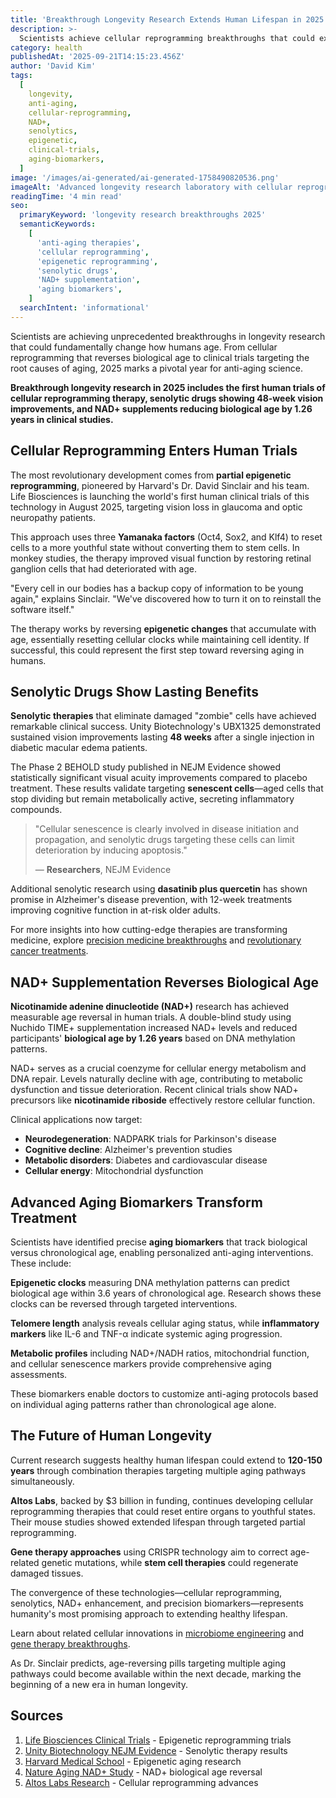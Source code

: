 ```yaml
---
title: 'Breakthrough Longevity Research Extends Human Lifespan in 2025'
description: >-
  Scientists achieve cellular reprogramming breakthroughs that could extend healthy human lifespan through anti-aging therapies and clinical trials now underway.
category: health
publishedAt: '2025-09-21T14:15:23.456Z'
author: 'David Kim'
tags:
  [
    longevity,
    anti-aging,
    cellular-reprogramming,
    NAD+,
    senolytics,
    epigenetic,
    clinical-trials,
    aging-biomarkers,
  ]
image: '/images/ai-generated/ai-generated-1758490820536.png'
imageAlt: 'Advanced longevity research laboratory with cellular reprogramming equipment and senolytic therapy development showing breakthrough anti-aging technologies'
readingTime: '4 min read'
seo:
  primaryKeyword: 'longevity research breakthroughs 2025'
  semanticKeywords:
    [
      'anti-aging therapies',
      'cellular reprogramming',
      'epigenetic reprogramming',
      'senolytic drugs',
      'NAD+ supplementation',
      'aging biomarkers',
    ]
  searchIntent: 'informational'
---
```


Scientists are achieving unprecedented breakthroughs in longevity research that could fundamentally change how humans age. From cellular reprogramming that reverses biological age to clinical trials targeting the root causes of aging, 2025 marks a pivotal year for anti-aging science.

**Breakthrough longevity research in 2025 includes the first human trials of cellular reprogramming therapy, senolytic drugs showing 48-week vision improvements, and NAD+ supplements reducing biological age by 1.26 years in clinical studies.**

## Cellular Reprogramming Enters Human Trials

The most revolutionary development comes from **partial epigenetic reprogramming**, pioneered by Harvard's Dr. David Sinclair and his team. Life Biosciences is launching the world's first human clinical trials of this technology in August 2025, targeting vision loss in glaucoma and optic neuropathy patients.

This approach uses three **Yamanaka factors** (Oct4, Sox2, and Klf4) to reset cells to a more youthful state without converting them to stem cells. In monkey studies, the therapy improved visual function by restoring retinal ganglion cells that had deteriorated with age.

"Every cell in our bodies has a backup copy of information to be young again," explains Sinclair. "We've discovered how to turn it on to reinstall the software itself."

The therapy works by reversing **epigenetic changes** that accumulate with age, essentially resetting cellular clocks while maintaining cell identity. If successful, this could represent the first step toward reversing aging in humans.

## Senolytic Drugs Show Lasting Benefits

**Senolytic therapies** that eliminate damaged "zombie" cells have achieved remarkable clinical success. Unity Biotechnology's UBX1325 demonstrated sustained vision improvements lasting **48 weeks** after a single injection in diabetic macular edema patients.

The Phase 2 BEHOLD study published in NEJM Evidence showed statistically significant visual acuity improvements compared to placebo treatment. These results validate targeting **senescent cells**—aged cells that stop dividing but remain metabolically active, secreting inflammatory compounds.

> "Cellular senescence is clearly involved in disease initiation and propagation, and senolytic drugs targeting these cells can limit deterioration by inducing apoptosis."
>
> — **Researchers**, NEJM Evidence

Additional senolytic research using **dasatinib plus quercetin** has shown promise in Alzheimer's disease prevention, with 12-week treatments improving cognitive function in at-risk older adults.

For more insights into how cutting-edge therapies are transforming medicine, explore [precision medicine breakthroughs](/health/precision-medicine-revolution-2025) and [revolutionary cancer treatments](/health/rna-cancer-vaccines-breakthrough-2025).

## NAD+ Supplementation Reverses Biological Age

**Nicotinamide adenine dinucleotide (NAD+)** research has achieved measurable age reversal in human trials. A double-blind study using Nuchido TIME+ supplementation increased NAD+ levels and reduced participants' **biological age by 1.26 years** based on DNA methylation patterns.

NAD+ serves as a crucial coenzyme for cellular energy metabolism and DNA repair. Levels naturally decline with age, contributing to metabolic dysfunction and tissue deterioration. Recent clinical trials show NAD+ precursors like **nicotinamide riboside** effectively restore cellular function.

Clinical applications now target:

- **Neurodegeneration**: NADPARK trials for Parkinson's disease
- **Cognitive decline**: Alzheimer's prevention studies
- **Metabolic disorders**: Diabetes and cardiovascular disease
- **Cellular energy**: Mitochondrial dysfunction

## Advanced Aging Biomarkers Transform Treatment

Scientists have identified precise **aging biomarkers** that track biological versus chronological age, enabling personalized anti-aging interventions. These include:

**Epigenetic clocks** measuring DNA methylation patterns can predict biological age within 3.6 years of chronological age. Research shows these clocks can be reversed through targeted interventions.

**Telomere length** analysis reveals cellular aging status, while **inflammatory markers** like IL-6 and TNF-α indicate systemic aging progression.

**Metabolic profiles** including NAD+/NADH ratios, mitochondrial function, and cellular senescence markers provide comprehensive aging assessments.

These biomarkers enable doctors to customize anti-aging protocols based on individual aging patterns rather than chronological age alone.

## The Future of Human Longevity

Current research suggests healthy human lifespan could extend to **120-150 years** through combination therapies targeting multiple aging pathways simultaneously.

**Altos Labs**, backed by $3 billion in funding, continues developing cellular reprogramming therapies that could reset entire organs to youthful states. Their mouse studies showed extended lifespan through targeted partial reprogramming.

**Gene therapy approaches** using CRISPR technology aim to correct age-related genetic mutations, while **stem cell therapies** could regenerate damaged tissues.

The convergence of these technologies—cellular reprogramming, senolytics, NAD+ enhancement, and precision biomarkers—represents humanity's most promising approach to extending healthy lifespan.

Learn about related cellular innovations in [microbiome engineering](/health/microbiome-engineering-transforms-athletic-performance) and [gene therapy breakthroughs](/health/doctors-cured-incurable-baby-custom-dna-editing).

As Dr. Sinclair predicts, age-reversing pills targeting multiple aging pathways could become available within the next decade, marking the beginning of a new era in human longevity.

## Sources

1. [Life Biosciences Clinical Trials](https://longevity.technology/news/life-bio-ready-for-worlds-first-partial-epigenetic-reprogramming-trials/) - Epigenetic reprogramming trials
2. [Unity Biotechnology NEJM Evidence](https://www.biospace.com/press-releases/unity-biotechnology-announces-publication-in-nejm-evidence-highlighting-the-potential-of-senolytic-therapeutics-to-provide-long-term-improvements-in-vision-in-dme) - Senolytic therapy results
3. [Harvard Medical School](https://hms.harvard.edu/news/loss-epigenetic-information-can-drive-aging-restoration-can-reverse) - Epigenetic aging research
4. [Nature Aging NAD+ Study](https://www.nature.com/articles/s41514-023-00134-0) - NAD+ biological age reversal
5. [Altos Labs Research](https://www.altoslabs.com/science) - Cellular reprogramming advances

